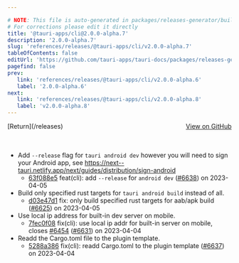 ```yaml
---

# NOTE: This file is auto-generated in packages/releases-generator/build.ts
# For corrections please edit it directly
title: '@tauri-apps/cli@2.0.0-alpha.7'
description: '2.0.0-alpha.7'
slug: 'references/releases/@tauri-apps/cli/v2.0.0-alpha.7'
tableOfContents: false
editUrl: 'https://github.com/tauri-apps/tauri-docs/packages/releases-generator/build.ts'
pagefind: false
prev:
   link: 'references/releases/@tauri-apps/cli/v2.0.0-alpha.6'
   label: '2.0.0-alpha.6'
next:
   link: 'references/releases/@tauri-apps/cli/v2.0.0-alpha.8'
   label: 'v2.0.0-alpha.8'
---
```


<div style="margin-bottom:3rem; display: flex; justify-content: space-between; align-items: center"><span>[Return](/releases)</span><span><a href="https://github.com/tauri-apps/tauri/releases/tag/@tauri-apps/cli-v2.0.0-alpha.7">View on GitHub</a></span></div>

- Add `--release` flag for `tauri android dev` however you will need to sign your Android app, see https://next--tauri.netlify.app/next/guides/distribution/sign-android
  - [63f088e5](https://www.github.com/tauri-apps/tauri/commit/63f088e5fc9701fd7fb329dad7ffb27a2d8fd5aa) feat(cli): add `--release` for `android dev` ([#6638](https://www.github.com/tauri-apps/tauri/pull/6638)) on 2023-04-05
- Build only specified rust targets for `tauri android build` instead of all.
  - [d03e47d1](https://www.github.com/tauri-apps/tauri/commit/d03e47d141c3917520975be9081775dbc4e9d4fd) fix: only build specified rust targets for aab/apk build ([#6625](https://www.github.com/tauri-apps/tauri/pull/6625)) on 2023-04-05
- Use local ip address for built-in dev server on mobile.
  - [7fec0f08](https://www.github.com/tauri-apps/tauri/commit/7fec0f083c932dc63ccb8716080d97e2ab985b25) fix(cli): use local ip addr for built-in server on mobile, closes [#6454](https://www.github.com/tauri-apps/tauri/pull/6454) ([#6631](https://www.github.com/tauri-apps/tauri/pull/6631)) on 2023-04-04
- Readd the Cargo.toml file to the plugin template.
  - [5288a386](https://www.github.com/tauri-apps/tauri/commit/5288a386f1bf8ac11f991350463c3f5c20983f43) fix(cli): readd Cargo.toml to the plugin template ([#6637](https://www.github.com/tauri-apps/tauri/pull/6637)) on 2023-04-04

